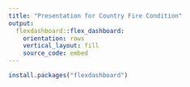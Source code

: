---
title: "Presentation for Country Fire Condition"
output: 
  flexdashboard::flex_dashboard:
    orientation: rows
    vertical_layout: fill
    source_code: embed
---



```{r}
install.packages("flexdashboard")

```

